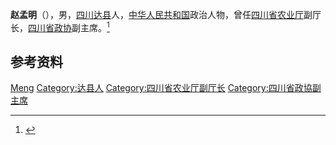 '''赵孟明'''（{{bd|1903年||1983年|}}），男，[[四川|四川]][[达县|达县]]人，[[中华人民共和国|中华人民共和国]]政治人物，曾任[[四川省农业厅|四川省农业厅]]副厅长，[[四川省政协|四川省政协]]副主席。<ref>{{Cite book|title=中华人民共和国职官志|author=何虎生, 李耀东, 向常福主编|publisher=中国社会出版社|year=2003|isbn=9787800883934|location=北京|pages=}}</ref>

== 参考资料 ==
{{reflist}}

{{中国人物小作品}}

{{Authority control}}
{{DEFAULTSORT:Zhao赵}}
[[Category:赵姓|Meng]]
[[Category:达县人|Category:达县人]]
[[Category:四川省农业厅副厅长|Category:四川省农业厅副厅长]]
[[Category:四川省政協副主席|Category:四川省政協副主席]]